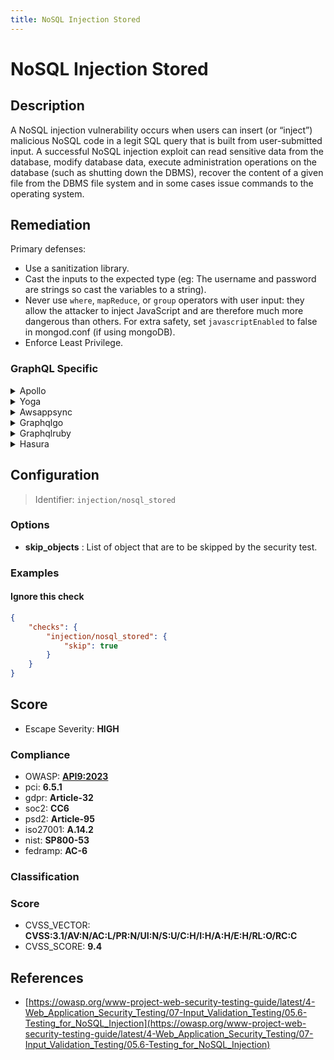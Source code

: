 ```yaml
---
title: NoSQL Injection Stored
---
```


# NoSQL Injection Stored

## Description

A NoSQL injection vulnerability occurs when users can insert (or “inject”) malicious NoSQL code in a legit SQL query that is built from user-submitted input.
A successful NoSQL injection exploit can read sensitive data from the database, modify database data, execute administration operations on the database (such as shutting down the DBMS), recover the content of a given file from the DBMS file system and in some cases issue commands to the operating system.


## Remediation

Primary defenses:
- Use a sanitization library.
- Cast the inputs to the expected type (eg: The username and password are strings so cast the variables to a string).
- Never use `where`, `mapReduce`, or `group` operators with user input: they allow the attacker to inject JavaScript and are therefore much more dangerous than others. For extra safety, set `javascriptEnabled` to false in mongod.conf (if using mongoDB).
- Enforce Least Privilege.



### GraphQL Specific

<details>
    <summary>Apollo</summary>

To mitigate NoSQL injection vulnerabilities in the Apollo framework, ensure that all user-supplied input is validated and sanitized. Use parameterized queries or the built-in filtering and parameterization features provided by the database driver or ORM. Avoid directly concatenating or interpolating user input into database queries. Implement proper access controls and regularly audit your codebase for security issues.

</details>

<details>
    <summary>Yoga</summary>

To prevent NoSQL injection attacks in the Yoga framework engine, ensure that all database queries are constructed using parameterized queries or prepared statements. Avoid concatenating user input directly into database queries. Validate and sanitize all user inputs to ensure they conform to expected formats. Implement proper error handling to prevent the disclosure of database structures. Regularly review and update security measures in line with best practices.

</details>

<details>
    <summary>Awsappsync</summary>

To mitigate NoSQL injection vulnerabilities in AWS AppSync, ensure that all user-supplied input is validated and sanitized. Use AWS AppSync's built-in VTL (Velocity Template Language) resolvers to parameterize data access in resolvers, and avoid directly passing user input to NoSQL queries. Implement strict type checking and input validation using AppSync's schema definition. Additionally, employ AWS WAF (Web Application Firewall) to filter out malicious requests and regularly update your security rules to protect against emerging threats.

</details>

<details>
    <summary>Graphqlgo</summary>

To mitigate NoSQL injection vulnerabilities in a GraphQL Go framework engine, ensure that all user-supplied input is properly sanitized and validated. Use parameterized queries or prepared statements to handle data input, and avoid directly concatenating or interpolating user input into database queries. Additionally, implement proper access control checks and adhere to the principle of least privilege when accessing the database. Regularly review and update your security practices to protect against emerging threats.

</details>

<details>
    <summary>Graphqlruby</summary>

To mitigate NoSQL injection vulnerabilities in a GraphQL Ruby framework, ensure that all user-supplied input is validated and sanitized. Use the built-in mechanisms for parameterized queries provided by the framework, such as variables in GraphQL queries, to prevent attackers from injecting arbitrary NoSQL code. Additionally, employ proper access control checks to restrict data access and operations based on user permissions. Regularly update the GraphQL Ruby framework and its dependencies to incorporate security fixes. Consider using an allowlist approach for query complexity and depth to prevent abusive queries. Implement monitoring and logging to detect and respond to suspicious activities promptly.

</details>

<details>
    <summary>Hasura</summary>

To prevent NoSQL injection attacks in the Hasura framework, ensure that all user-supplied input is validated and sanitized. Use prepared statements with variable binding for GraphQL queries. Additionally, implement strict access controls and permission rules to limit the exposure of sensitive data. Regularly review and update security policies to keep up with emerging threats.

</details>

## Configuration

> Identifier: `injection/nosql_stored`

### Options

- **skip_objects** : List of object that are to be skipped by the security test.




### Examples



#### Ignore this check

```json
{
    "checks": {
        "injection/nosql_stored": {
            "skip": true
        }
    }
}
```




## Score

- Escape Severity: **<span className="high-severity">HIGH</span>**

### Compliance

- OWASP: **[API9:2023](https://github.com/OWASP/API-Security/blob/master/editions/2023/en/0xa9-improper-inventory-management.md)**
- pci: **6.5.1**
- gdpr: **Article-32**
- soc2: **CC6**
- psd2: **Article-95**
- iso27001: **A.14.2**
- nist: **SP800-53**
- fedramp: **AC-6**

### Classification






### Score

- CVSS_VECTOR: **CVSS:3.1/AV:N/AC:L/PR:N/UI:N/S:U/C:H/I:H/A:H/E:H/RL:O/RC:C**
- CVSS_SCORE: **9.4**

## References

- [https://owasp.org/www-project-web-security-testing-guide/latest/4-Web_Application_Security_Testing/07-Input_Validation_Testing/05.6-Testing_for_NoSQL_Injection](https://owasp.org/www-project-web-security-testing-guide/latest/4-Web_Application_Security_Testing/07-Input_Validation_Testing/05.6-Testing_for_NoSQL_Injection)
  